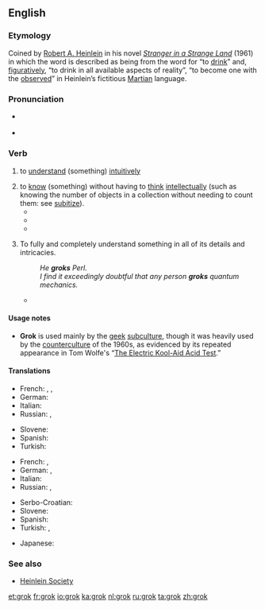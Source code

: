 ==English==

===Etymology===
Coined by [[w:Robert A. Heinlein|Robert A. Heinlein]] in his novel ''[[w:Stranger in a Strange Land|Stranger in a Strange Land]]'' (1961) in which the word is described as being from the word for “to [[drink]]” and, [[figuratively]], “to drink in all available aspects of reality”, “to become one with the [[observe]]d” in Heinlein’s fictitious [[Martian]] language.

===Pronunciation===
* {{a|UK}} {{IPA|/ˈɡɹɒk/|lang=en}}
* {{a|US}} {{IPA|/ˈɡɹɑk/|lang=en}}

===Verb===
{{en-verb|grokk}}

# {{context|transitive|slang|lang=en}} to [[understand]] (something) [[intuitively]]
# to [[know]] (something) without having to [[think]] [[intellect]]ually (such as knowing the number of objects in a collection without needing to count them: see [[subitize]]).
#* {{quote-book
|year=1961
|year_published=
|edition=
|editor=
|author=Robert A. Heinlein
|title=Stranger in a Strange Land
|chapter=
|url=
|genre=
|publisher=
|isbn=
|page=107
|passage=I do not '''grok''' all fullness of what I read. In the history written by Master William Shakespeare I found myself full of happiness at the death of Romeo. Then I read on and learned that he had discorporated too soon – or so I thought I '''grokked'''. Why?
}}
#* {{quote-book
|year=1968
|title={{w|The Electric Kool-Aid Acid Test}}
|first=Tom
|last=Wolfe
|authorlink=Tom Wolfe
|isbn=9780553380644
|passage='''''Grok'''''―and then it's clear, without anybody having to say it.
}}
#* {{quote-magazine
|date=
|year=2008
|month=Dec
|first=
|last=
|author=Leslie Anthony
|coauthors=
|title=Running from Babylon
|volume=61
|issue=4
|page=116
|magazine=Skiing
|publisher=
|issn=
|url=
|passage=He freely plucks notions and verbiage from science fiction to describe everything from mountain-related undertakings to political subterfuge – like "'''grok'''", a term from Robert Heinlein's Stranger in a Strange Land, to denote intuitive understanding.
}}
# {{context|transitive|slang|lang=en}} To fully and completely understand something in all of its details and intricacies.
#: ''He '''groks''' Perl.''
#: ''I find it exceedingly doubtful that any person '''groks''' quantum mechanics.''
#* {{quote-magazine
|date=
|year=2008
|month=August
|first=
|last=
|author=Stanley Bing
|coauthors=
|title=New Help for Hodads
|volume=158
|issue=3
|page=152
|magazine=Fortune
|publisher=
|issn=
|url=
|passage=Today we take a few moments to help you '''grok''' some of the ways that victims of TU can up their hipness – if we may use that term without being considered old school.
}}

====Usage notes====
* '''Grok''' is used mainly by the [[geek]] [[subculture]], though it was heavily used by the [[counterculture]] of the 1960s, as evidenced by its repeated appearance in Tom Wolfe's “[[w:The Electric Kool-Aid Acid Test|The Electric Kool-Aid Acid Test]].”

====Translations====
{{trans-top|to have an intuitive understanding}}
* French: {{t+|fr|piger}}, {{t+|fr|capter}}, {{t|fr|gnoquer}}
* German: {{t|de|schnallen}}
* Italian: {{t|it|groccare}}
* Russian: {{t|ru|гро́кать|impf}}, {{t+|ru|гро́кнуть|pf}}
{{trans-mid}}
* Slovene: {{t+|sl|gročiti}}
* Spanish: {{t+|es|entender}}
* Turkish: {{t+|tr|çakmak}}
{{trans-bottom}}

{{trans-top|to fully understand}}
* French: {{t+|fr|capter}}, {{t+|fr|piger}}
* German: {{t+|de|begreifen}}, {{t+|de|verstehen}}
* Italian: {{t|it|groccare}}
* Russian: {{t|ru|гро́кать|impf}}, {{t+|ru|гро́кнуть|pf}}
{{trans-mid}}
* Serbo-Croatian: {{t+|sh|proniknuti}}
* Slovene: {{t+|sl|gročiti}}
* Spanish: {{t+|es|pilotar}}
* Turkish: {{t+|tr|anlamak}}, {{t+|tr|kavramak}}
{{trans-bottom}}

{{checktrans-top}}
* Japanese: {{t-check|ja|分かり切る|tr=wakarikiru|sc=Jpan}}
{{trans-bottom}}

===See also===
{{projectlinks
|wikipedia}}
* [http://www.heinleinsociety.org/ Heinlein Society]

[[et:grok]]
[[fr:grok]]
[[io:grok]]
[[ka:grok]]
[[nl:grok]]
[[ru:grok]]
[[ta:grok]]
[[zh:grok]]